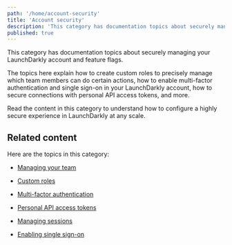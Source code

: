 ```yaml
---
path: '/home/account-security'
title: 'Account security'
description: 'This category has documentation topics about securely managing your LaunchDarkly account and feature flags.'
published: true
---
```


This category has documentation topics about securely managing your LaunchDarkly account and feature flags.

The topics here explain how to create custom roles to precisely manage which team members can do certain actions, how to enable multi-factor authentication and single sign-on in your LaunchDarkly account, how to secure connections with personal API access tokens, and more.

Read the content in this category to understand how to configure a highly secure experience in LaunchDarkly at any scale.


## Related content

Here are the topics in this category:

- [Managing your team](/home/account-security/managing-your-team) 

- [Custom roles](/home/account-security/custom-roles) 

- [Multi-factor authentication](/home/account-security/mfa) 

- [Personal API access tokens](/home/account-security/api-access-tokens) 

- [Managing sessions](/home/account-security/managing-sessions) 

- [Enabling single sign-on](/home/account-security/sso) 

